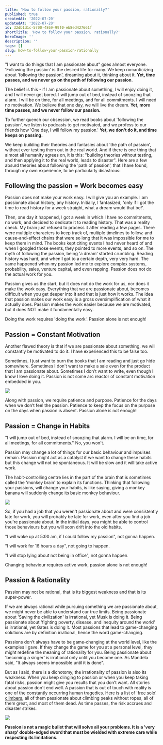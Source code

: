 ```yaml
---
title: 'How to follow your passion, rationally?'
published: true
createdAt: '2022-07-20'
updatedAt: '2022-07-20'
id: 32db1d1c-5700-4869-99f0-eb8ed427661f
shortTitle: 'How to follow your passion, rationally?'
heroImage: ''
description: ''
tags: []
slug: how-to-follow-your-passion-rationally
---
```


"I want to do things that I am passionate about" goes almost everyone. 'Following the passion' is the desired life for many. We keep romanticizing about 'following the passion', dreaming about it, thinking about it. **Yet, time passes, and we never go on the path of following our passion.**

The belief is this - if I am passionate about something, I will enjoy doing it, and I will never get bored. I will jump out of bed, instead of snoozing that alarm. I will be on time, for all meetings, and for all commitments. I will need no motivation. We believe that one day, we will live the dream. **Yet, more time passes, and we never follow our passion.**

To further quench our obsession, we read books about 'following the passion', we listen to podcasts to get motivated, and we profess to our friends how 'One day, I will follow my passion.' **Yet, we don't do it, and time keeps on passing.**

We keep building their theories and fantasies about 'the path of passion', without ever testing them out in the real world. And if there is one thing that almost all humanity agrees on, it is this: "building theories without testing, and then applying it to the real world, leads to disaster". Here are a few absurd theories about following the 'path of passion', that I have found, through my own experience, to be particularly disastrous:

## Following the passion = Work becomes easy

Passion does not make your work easy. I will give you an example. I am passionate about history, any history. Initially, I fantasized, 'only if I got the time to read history for a week straight, what a dream would that be!'.

Then, one day it happened, I got a week in which I have no commitments, no work, and decided to dedicate it to reading history. That was a reality check. My brain just refused to process it after reading a few pages. There were multiple characters to keep track of, multiple timelines to follow, and cause-and-effect chains that were so long that it was impossible for me to keep them in mind. The books kept citing events I had never heard of and when I googled those events, they pointed to more events, and so on. The myth of following the passion, being 'a dream' started crumbling. Reading history was hard, and when I got to a certain depth, very very hard. The same happened when my passion led me to explore complex systems, probability, sales, venture capital, and even rapping. Passion does not do the actual work for you.

Passion gives us the start, but it does not do the work for us, nor does it make the work easy. Everything that we are passionate about, becomes difficult when you get deeper into it and that is just how it works. The idea that passion makes our work easy is a gross oversimplification of what it actually does. Passion makes the work easier because we are motivated, but it does NOT make it fundamentally easy.

Doing the work requires 'doing the work'. Passion alone is not enough!

## Passion = Constant Motivation

Another flawed theory is that if we are passionate about something, we will constantly be motivated to do it. I have experienced this to be false too.

Sometimes, I just want to burn the books that I am reading and just go hide somewhere. Sometimes I don't want to make a sale even for the product that I am passionate about. Sometimes I don't want to write, even though I know I love doing it. Passion is not some arc reactor of constant motivation embedded in you.

![](https://substackcdn.com/image/fetch/f_auto,q_auto:good,fl_progressive:steep/https%3A%2F%2Fbucketeer-e05bbc84-baa3-437e-9518-adb32be77984.s3.amazonaws.com%2Fpublic%2Fimages%2Fc9b9fb33-ab63-48e0-9f65-5f1390642d70_1488x837.jpeg)

Along with passion, we require patience and purpose. Patience for the days when we don't feel the passion. Patience to keep the focus on the purpose on the days when passion is absent. Passion alone is not enough!

## Passion = Change in Habits

"I will jump out of bed, instead of snoozing that alarm. I will be on time, for all meetings, for all commitments." No, you won't.

Passion may change a lot of things for our basic behaviour and impulses remain. Passion might act as a catalyst if we want to change these habits but this change will not be spontaneous. It will be slow and it will take active work.

The habit-controlling centre lies in the part of the brain that is sometimes called the 'monkey brain' to explain its functions. Thinking that following your passions, will change your habits, is like saying, giving a monkey banana will suddenly change its basic monkey behaviour.

![](https://substackcdn.com/image/fetch/f_auto,q_auto:good,fl_progressive:steep/https%3A%2F%2Fbucketeer-e05bbc84-baa3-437e-9518-adb32be77984.s3.amazonaws.com%2Fpublic%2Fimages%2F09973a29-604d-458a-aaae-298a66f8f649_1488x986.jpeg)

So, if you had a job that you weren't passionate about and were consistently late for work, you will probably be late for work, even after you find a job you're passionate about. In the initial days, you might be able to control those behaviours but you will soon drift into the old habits.

"I will wake up at 5:00 am, if I could follow my passion", not gonna happen.

"I will work for 16 hours a day", not going to happen.

"I will stop lying about not being in office", not gonna happen.

Changing behaviour requires active work, passion alone is not enough!

## Passion & Rationality

Passion may not be rational, that is its biggest weakness and that is its super-power.

If we are always rational while pursuing something we are passionate about, we might never be able to understand our true limits. Being passionate about 'Saving the civilization' is irrational, yet Musk is doing it. Being passionate about 'fighting poverty, disease, and inequity around the world' is irrational, yet Gates is doing it. Most passions that lead to game-changing solutions are by definition irrational, hence the word game-changing.

Passions don't always have to be game-changing at the world level, like the examples I gave. If they change the game for you at a personal level, they might redefine the meaning of rationality for you. Being passionate about 'becoming a singer' is irrational only until you become one. As Mandela said, "It always seems impossible until it is done".

But as I said, there is a dichotomy, the irrationality of passion is also its weakness. When you keep clinging to passion or when you keep taking fatal risks, passion might give you results that you don't want. All stories about passion don't end well. A passion that is out of touch with reality is one of the constantly occurring human tragedies. Here is a list of '[free solo' climbers](https://www.climbernews.com/free-soloists-the-climbers-who-risk-it-all/), all of them passionate about climbing peaks without ropes, all of them great, and most of them dead. As time passes, the risk accrues and disaster strikes.

![](https://substackcdn.com/image/fetch/f_auto,q_auto:good,fl_progressive:steep/https%3A%2F%2Fbucketeer-e05bbc84-baa3-437e-9518-adb32be77984.s3.amazonaws.com%2Fpublic%2Fimages%2Fe1950cd4-d352-432f-8bd7-34605056ee24_1488x992.jpeg)

**Passion is not a magic bullet that will solve all your problems. It is a 'very sharp' double-edged sword that must be wielded with extreme care while respecting its limitations.**
